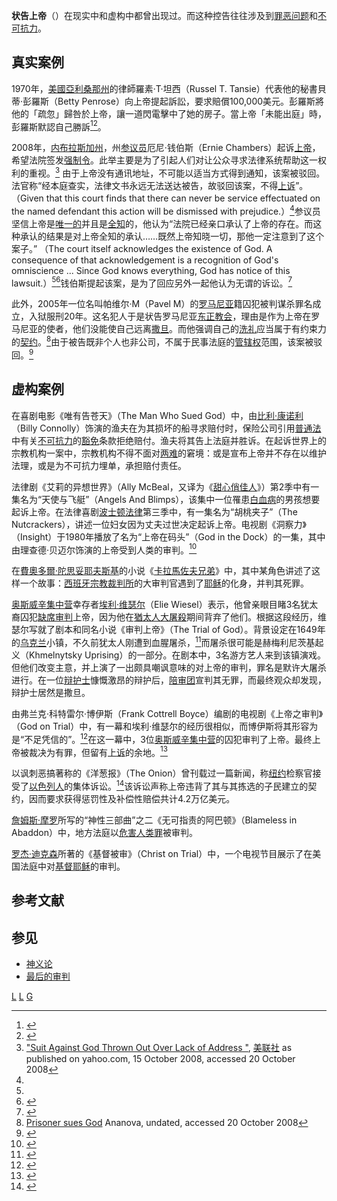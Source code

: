 '''状告上帝'''（{{lang-en|'''Lawsuits against God'''}}）在现实中和虚构中都曾出现过。而这种控告往往涉及到[[罪恶问题|罪恶问题]]和[[不可抗力|不可抗力]]。

==真实案例==

1970年，[[美國|美國]][[亞利桑那州|亞利桑那州]]的律師羅素·T·坦西（Russel T. Tansie）代表他的秘書貝蒂·彭羅斯（Betty Penrose）向上帝提起訴訟，要求賠償100,000美元。彭羅斯將他的「疏忽」歸咎於上帝，讓一道閃電擊中了她的房子。當上帝「未能出庭」時，彭羅斯默認自己勝訴<ref>{{cite news |author=<!--Staff writer(s); no by-line.--> |title=Deity 'Facing' California Suit |url=https://www.newspapers.com/clip/47593344/the-indianapolis-star/ |work=The Indianapolis Star |location=Indianapolis, Indiana |date=1969-05-14 |access-date=2018-02-27}}</ref><ref>{{cite book |title=1001 Hideous History Facts |isbn=978-1-84858-007-7 |page=[https://archive.org/details/1001hideoushisto0000wool/page/197 197] |first=Alex |last=Woolf |year=2008 |publisher=Arcturus Publishing |url-access=registration |url=https://archive.org/details/1001hideoushisto0000wool/page/197 }}</ref>。

2008年，[[内布拉斯加州|内布拉斯加州]]，州[[参议员|参议员]]厄尼·钱伯斯（Ernie Chambers）起诉[[上帝|上帝]]，希望法院签发[[禁制令|强制令]]。此举主要是为了引起人们对让公众寻求法律系统帮助这一权利的重视。<ref name="AP15Oct2008">[https://web.archive.org/web/20081021180742/http://news.yahoo.com/s/ap/20081015/ap_on_fe_st/suing_god_2 "Suit Against God Thrown Out Over Lack of Address "], [[美联社|美联社]] as published on yahoo.com, 15 October 2008, accessed 20 October 2008</ref> 由于上帝没有通讯地址，不可能以适当方式得到通知，该案被驳回。法官称“经本庭查实，法律文书永远无法送达被告，故驳回该案，不得[[上诉|上诉]]”。（Given that this court finds that there can never be service effectuated on the named defendant this action will be dismissed with prejudice.）<ref name="AP15Oct2008"/>参议员坚信上帝是[[一神教|唯一的]]并且是[[全知|全知]]的，他认为“法院已经亲口承认了上帝的存在。而这种承认的结果是对上帝全知的承认……既然上帝知晓一切，那他一定注意到了这个案子。” （The court itself acknowledges the existence of God. A consequence of that acknowledgement is a recognition of God's omniscience ... Since God knows everything, God has notice of this lawsuit.）<ref name="AP15Oct2008"/><ref>{{cite news|author=MSNBC |title=State Senator Ernie Chambers Sues God |date=2007-09-17 |url=http://www.msnbc.msn.com/id/20823832 |accessdate=2007-09-17 }}{{dead link|date=六月 2017 |bot=InternetArchiveBot }}</ref>钱伯斯提起该案，是为了回应另外一起他认为无谓的诉讼。<ref>{{cite news | author=Nate Jenkins | publisher=[[美联社|美联社]]（Associated Press） | date=2007-09-17 | accessdate=2007-09-18 | url=http://www.journalstar.com/articles/2007/09/18/news/politics/doc46ef102aa68ed928664526.txt | title=Chambers sues God in protest of another lawsuit | archive-date=2007-10-20 | archive-url=https://web.archive.org/web/20071020033321/http://www.journalstar.com/articles/2007/09/18/news/politics/doc46ef102aa68ed928664526.txt | dead-url=no }}</ref>

此外，2005年一位名叫帕维尔·M（Pavel M）的[[罗马尼亚|罗马尼亚]]籍囚犯被判谋杀罪名成立，入狱服刑20年。这名犯人于是状告罗马尼亚[[正教会|东正教会]]，理由是作为上帝在罗马尼亚的使者，他们没能使自己远离[[撒旦|撒旦]]。而他强调自己的[[洗礼|洗礼]]应当属于有约束力的[[契约|契约]]。<ref>[http://www.ananova.com/news/story/sm_1576068.html Prisoner sues God] {{Wayback|url=http://www.ananova.com/news/story/sm_1576068.html |date=20081028071751 }} Ananova, undated, accessed 20 October 2008</ref>由于被告既非个人也非公司，不属于民事法庭的[[管辖权|管辖权]]范围，该案被驳回。<ref>{{cite news|url=http://en.rian.ru/world/20051018/41809986.html|title=Romanian prisoner sues God|publisher=Novosti Russian News and Information Agency|date=2005-10-18|accessdate=2008-10-20|archive-date=2013-06-21|archive-url=https://web.archive.org/web/20130621022229/http://en.rian.ru/world/20051018/41809986.html|dead-url=no}}</ref>

==虚构案例==
在喜剧电影《唯有告苍天》（The Man Who Sued God）中，由[[比利·康诺利|比利·康诺利]]（Billy Connolly）饰演的渔夫在为其损坏的船寻求赔付时，保险公司引用[[普通法|普通法]]中有关[[不可抗力|不可抗力]]的[[豁免|豁免]]条款拒绝赔付。渔夫将其告上法庭并胜诉。在起诉世界上的宗教机构一案中，宗教机构不得不面对[[两难|两难]]的窘境：或是宣布上帝并不存在以维护法理，或是为不可抗力埋单，承担赔付责任。

法律剧《艾莉的异想世界》（Ally McBeal，又译为《[[甜心俏佳人|甜心俏佳人]]》）第2季中有一集名为“天使与飞艇”（Angels And Blimps），该集中一位罹患[[白血病|白血病]]的男孩想要起诉上帝。在法律喜剧[[波士顿法律|波士顿法律]]第三季中，有一集名为“胡桃夹子”（The Nutcrackers），讲述一位妇女因为丈夫过世决定起诉上帝。电视剧《洞察力》（Insight）于1980年播放了名为“上帝在码头”（God in the Dock）的一集，其中由理查德·贝迈尔饰演的上帝受到人类的审判。<ref>{{imdb|0611422|"Insight" God in the Dock (1980)}}</ref>

在[[費奧多爾·陀思妥耶夫斯基|費奧多爾·陀思妥耶夫斯基]]的小说《[[卡拉馬佐夫兄弟|卡拉馬佐夫兄弟]]》中，其中某角色讲述了这样一个故事：[[西班牙宗教裁判所|西班牙宗教裁判所]]的大审判官遇到了[[耶稣|耶稣]]的化身，并判其死罪。

[[奥斯威辛集中营|奥斯威辛集中营]]幸存者[[埃利·维瑟尔|埃利·维瑟尔]]（Elie Wiesel）表示，他曾亲眼目睹3名犹太裔囚犯[[缺席审判|缺席审判]]上帝，因为他在[[猶太人大屠殺|猶太人大屠殺]]期间背弃了他们。根据这段经历，维瑟尔写就了剧本和同名小说《审判上帝》（The Trial of God）。背景设定在1649年的[[乌克兰|乌克兰]]小镇，不久前犹太人刚遭到血腥屠杀，<ref>{{cite news|url=http://search.barnesandnoble.com/The-Trial-of-God/Elie-Wiesel/e/9780805210538#TABS|title=The Trial of God: A Play in Three Acts|publisher=Barnes and Noble online store|accessdate=2008-10-20|archive-url=https://web.archive.org/web/20090426094513/http://search.barnesandnoble.com/The-Trial-of-God/Elie-Wiesel/e/9780805210538#TABS|archive-date=2009-04-26|dead-url=yes}}</ref>而屠杀很可能是赫梅利尼茨基起义（Khmelnytsky Uprising）的一部分。在剧本中，3名游方艺人来到该镇演戏。但他们改变主意，并上演了一出颇具嘲讽意味的对上帝的审判，罪名是默许大屠杀进行。在一位[[辩护士|辩护士]]慷慨激昂的辩护后，[[陪审团|陪审团]]宣判其无罪，而最终观众却发现，辩护士居然是撒旦。

由弗兰克·科特雷尔·博伊斯（Frank Cottrell Boyce）编剧的电视剧《上帝之审判》（God on Trial）中，有一幕和埃利·维瑟尔的经历很相似，而博伊斯将其形容为是“不足凭信的”。<ref>{{cite news|url=http://www.guardian.co.uk/film/2008/aug/19/drama.religion|title=Losing my religion|publisher=《[[卫报|卫报]]》（The Guardian）|date=2008-08-19|accessdate=2008-10-20|archive-date=2013-02-12|archive-url=https://web.archive.org/web/20130212044423/http://www.guardian.co.uk/film/2008/aug/19/drama.religion|dead-url=no}}</ref>在这一幕中，3位[[奥斯威辛集中营|奥斯威辛集中营]]的囚犯审判了上帝。最终上帝被裁决为有罪，但留有[[上诉|上诉]]的余地。<ref name="independentreview">{{cite news|url=http://www.independent.co.uk/arts-entertainment/film-and-tv/tv-radio-reviews/last-nights-tv-lost-in-austen-itv1br-god-on-trial-bbc2-917939.html|title=Last Night's TV: Lost In Austen, ITV1 God On Trial, BBC2|author=Thomas Sutcliffe|publisher=《[[独立报|独立报]]》|date=2008-09-04|accessdate=2009-08-29|archive-date=2009-03-12|archive-url=http://webarchive.loc.gov/all/20090312060608/http://www.independent.co.uk//arts-entertainment//film-and-tv//tv-radio-reviews//last-nights-tv-lost-in-austen-itv1br-god-on-trial-bbc2-917939.html|dead-url=no}}</ref>

以讽刺恶搞著称的《洋葱报》（The Onion）曾刊载过一篇新闻，称[[纽约|纽约]]检察官接受了[[以色列人|以色列人]]的集体诉讼。<ref>{{cite news|url=http://www.theonion.com/content/node/28676|title=Israelites Sue God For Breach Of Covenant|publisher=The Onion|date=2000-02-23|accessdate=2008-10-20|deadurl=yes|archiveurl=https://web.archive.org/web/20081016193829/http://www.theonion.com/content/node/28676|archivedate=2008-10-16}}</ref>该诉讼声称上帝违背了其与其拣选的子民建立的契约，因而要求获得惩罚性及补偿性赔偿共计4.2万亿美元。

[[詹姆斯·摩罗|詹姆斯·摩罗]]所写的“神性三部曲”之二《无可指责的阿巴顿》（Blameless in Abaddon）中，地方法庭以[[危害人类罪|危害人类罪]]被审判。

[[罗杰·迪克森|罗杰·迪克森]]所著的《基督被审》（Christ on Trial）中，一个电视节目展示了在美国法庭中对[[基督耶稣|基督耶稣]]的审判。

==参考文献==
{{Wikinews|en:Nebraska Senator sues God}}
{{Reflist}}

== 参见 ==
* [[神义论|神义论]]
* [[最后的审判|最后的审判]]

[[Category:上帝|L]]
[[Category:神|L]]
[[Category:诉讼|G]]